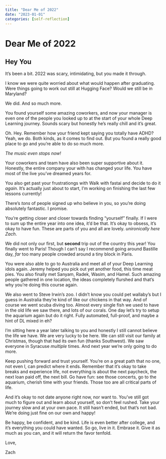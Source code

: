 ```yaml
---
title: "Dear Me of 2022"
date: "2023-01-01"
categories: [self-reflection]
---
```


# Dear Me of 2022

## Hey You

It's been a bit. 2022 was scary, intimidating, but you made it through.

I know we were quite worried about what would happen after graduating. Were things going to work out still at Hugging Face? Would we still be in Maryland? 

We did. And so much more. 

You found yourself some amazing coworkers, and now your manager is even one of the people you looked up to at the start of your whole Deep Learning journey. Sounds scary but honestly he's really chill and it's great.

Oh. Hey. Remember how your friend kept saying you totally have ADHD? Yeah, we do. Both kinds, as it comes to find out. But you found a really good place to go and you're able to do so much more. 

*The music even stops now!*

Your coworkers and team have also been super supportive about it. Honestly, the entire company your with has changed your life. You have most of the live you've dreamed years for. 

You also get past your frustrationgs with Walk with fastai and decide to do it *again*. It's actually just about to start, I'm working on finishing the last few lessons currently!

There's *tons* of people signed up who believe in you, so you're doing absolutely fantastic. I promise. 

You're getting closer and closer towards finding "yourself" finally. If I were to sum up the entire year into one idea, it'd be that. It's okay to obsess, it's okay to have fun. These are parts of you and all are lovely. *unironically here Zach*. 

We did not only our first, but **second** trip out of the country this year! You finally went to Paris! Though I can't say I recommend going around Bastille day, *far* too many people crowded around a tiny block in Paris. 

You were also able to go to Australia and meet all of your Deep Learning idols again. Jeremy helped you pick out yet another food, this time meat pies. You also finally met Sanyam, Radek, Wasim, and Hamel. Such amazing people gathered in one location, the ideas completely flurshed and that's why you're doing this course again. 

We also went to Steve Irwin's zoo. I didn't know you could pet wallaby's but I guess in Australia they're kind of like our chickens in that way. And of course we went scuba diving too. Almost every single fish we used to have in the old life we saw there, and lots of our corals. One day let's try to setup the aquarium again but do it right. Fully automated, full-proof, and maybe a hint of DL mixed in eh?

I'm sitting here a year later talking to you and honestly I still cannot believe the life we have. We are very lucky to be here. We can still visit our family at Christmas, though that had its own fun (thanks Southwest). We saw everyone in Syracuse *multiple* times. And next year we're only going to do more.

Keep pushing forward and trust yourself. You're on a great path that no one, not even I, can predict where it ends. Remember that it's okay to take breaks and experience life, not everything is about the next paycheck, the next loan paid off, the next bill. Go have fun: see those concerts, go to the aquarium, cherish time with your friends. Those too are all critical parts of life.

And it's okay to not date anyone right now, nor want to. You've still got much to figure out and learn about yourself, so don't feel rushed. Take your journey slow and at your own pace. It still hasn't ended, but that's not bad. We're doing just fine on our own and happy!

Be happy, be confident, and be kind. Life is even better after college, and it's everything you could have wanted. So go, live in it. Embrase it. Give it as much as you can, and it will return the favor tenfold.

Love,

Zach